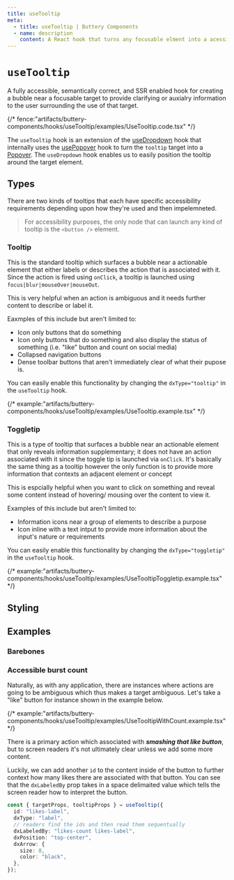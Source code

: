 ```yaml
---
title: useTooltip
meta:
  - title: useTooltip | Buttery Components
  - name: description
    content: A React hook that turns any focusable elment into a acessible and semantically correct tooltip or toggletip that provides clarifying or auxialry information to the user.
---
```


# `useTooltip`

A fully accessible, semantically correct, and SSR enabled hook
for creating a bubble near a focusable target to provide clarifying
or auxialry information to the user surrounding the use of that target.

{/* fence:"artifacts/buttery-components/hooks/useTooltip/examples/UseTooltip.code.tsx" */}

The `useTooltip` hook is an extension of the [useDropdown](./hooks.useDropdown.mdx) hook that internally uses the [usePopover](./hooks.usePopover.mdx)
hook to turn the `tooltip` target into a [Popover](https://developer.mozilla.org/en-US/docs/Web/API/Popover_API). The `useDropdown` hook enables us to easily position the tooltip around the target
element.

## Types

There are two kinds of tooltips that each have specific accessibility requirements depending upon how they're used and then impelemneted.

> For accessibility purposes, the only node that can launch any kind of tooltip is the `<button />` element.

### Tooltip

This is the standard tooltip which surfaces a bubble near a actionable element that either labels or describes the action that
is associated with it. Since the action is fired using `onClick`, a tooltip is launched using `focus|blur|mouseOver|mouseOut`.

This is very helpful when an action is ambiguous and it needs further content to describe or label it.

Eaxmples of this include but aren't limited to:

- Icon only buttons that do something
- Icon only buttons that do something and also display the status of something (i.e. "like" button and count on social media)
- Collapsed navigation buttons
- Dense toolbar buttons that aren't immediately clear of what their pupose is.

You can easily enable this functionality by changing the `dxType="tooltip"` in the `useTooltip` hook.

{/* example:"artifacts/buttery-components/hooks/useTooltip/examples/UseTooltip.example.tsx" */}

### Toggletip

This is a type of tooltip that surfaces a bubble near an actionable element that only reveals information supplementary; it does not have an
action associated with it since the toggle tip is launched via `onClick`. It's basically the same thing as a tooltip however the only function
is to provide more information that contexts an adjacent element or concept

This is espcially helpful when you want to click on something and reveal some content instead of hovering/
mousing over the content to view it.

Examples of this include but aren't limited to:

- Information icons near a group of elements to describe a purpose
- Icon inline with a text intput to provide more information about the input's nature or requirements

You can easily enable this functionality by changing the `dxType="toggletip"` in the `useTooltip` hook.

{/* example:"artifacts/buttery-components/hooks/useTooltip/examples/UseTooltipToggletip.example.tsx" */}

## Styling

## Examples

### Barebones

### Accessible burst count

Naturally, as with any application, there are instances where actions are going to be ambiguous
which thus makes a target ambiguous. Let's take a "like" button for instance shown in the example below.

{/* example:"artifacts/buttery-components/hooks/useTooltip/examples/UseTooltipWithCount.example.tsx" */}

There is a primary action which associated with _**smashing that like button**_, but to screen readers it's not
ultimately clear unless we add some more content.

Luckily, we can add another `id` to the content inside of the button to further context how many likes
there are associated with that button. You can see that the `dxLabeledBy` prop takes in a space delimaited
value which tells the screen reader how to interpret the button.

```ts
const { targetProps, tooltipProps } = useTooltip({
  id: "likes-label",
  dxType: "label",
  // readers find the ids and then read them sequentually
  dxLabeledBy: "likes-count likes-label",
  dxPosition: "top-center",
  dxArrow: {
    size: 8,
    color: "black",
  },
});
```
